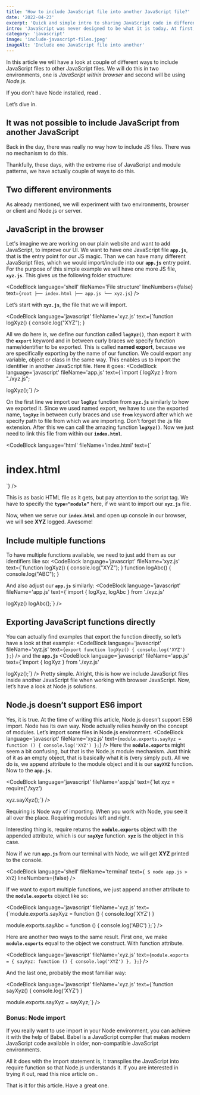 ```yaml
---
title: 'How to include JavaScript file into another JavaScript file?'
date: '2022-04-23'
excerpt: 'Quick and simple intro to sharing JavaScript code in different files. Importing and exporting code in JavaScript can get confusing, especially when working on server and client.'
intro: 'JavaScript was never designed to be what it is today. At first, it was suppose to add tiny dynamic features to websites. Today we can build complete software solutions just with JavaScript. That is why we did not even had way to share code between two files. Let`s look at couple ways how to do it modern JavaScript.'
category: 'javascript'
image: 'include-javascript-files.jpeg'
imageAlt: 'Include one JavaScript file into another'
---
```


In this article we will have a look at couple of different ways to include JavaScript files to other JavaScript files. We will do this in two environments, one is _JavaScript within browser_ and second will be using _Node.js_.

If you don’t have Node installed, read <MdLinkInternal url='/nodejs/5-ways-to-install-nodejs-in-2022' text='how to install Node.js here'/>.

Let’s dive in.

## It was not possible to include JavaScript from another JavaScript

Back in the day, there was really no way how to include JS files. There was no mechanism to do this.

Thankfully, these days, with the extreme rise of JavaScript and module patterns, we have actually couple of ways to do this.

## Two different environments

As already mentioned, we will experiment with two environments, browser or client and Node.js or server.

## JavaScript in the browser

Let's imagine we are working on our plain website and want to add JavaScript, to improve our UI. We want to have one JavaScript file **`app.js`**, that is the entry point for our JS magic. Than we can have many different JavaScript files, which we would import/include into our **`app.js`** entry point. For the purpose of this simple example we will have one more JS file, **`xyz.js`**. This gives us the following folder structure:

<CodeBlock
	language='shell'
	fileName='File structure'
	lineNumbers={false}
	text={`root
├── index.html
├── app.js
└── xyz.js`}
/>

Let’s start with **`xyz.js`**, the file that we will import.

<CodeBlock language='javascript' fileName='xyz.js' 
text={`function logXyz() {
	console.log("XYZ");
}

All we do here is, we define our function called **`logXyz()`**, than export it with the **`export`** keyword and in between curly braces we specify function name/identifier to be exported. This is called **named export**, because we are specifically exporting by the name of our function. We could export any variable, object or class in the same way.
This enables us to import the identifier in another JavaScript file. Here it goes:
<CodeBlock
	language='javascript'
	fileName='app.js'
	text={`import { logXyz } from "./xyz.js";

logXyz();`} />

On the first line we import our **`logXyz`** function from **`xyz.js`** similarly to how we exported it. Since we used named export, we have to use the exported name, **`logXyz`** in between curly braces and use **`from`** keyword after which we specify path to file from which we are importing. Don’t forget the .js file extension. After this we can call the amazing function **`logXyz()`**. Now we just need to link this file from within our **`index.html`**.

<CodeBlock
	language='html'
	fileName='index.html'
	text={`
<!DOCTYPE html>
<html>
	<head>
		<title>Include JS into JS</title>
	</head>
	<body>
		<h1>index.html</h1>
		<script src="app.js" type="module"></script>
	</body>
</html>
`}
/>

This is as basic HTML file as it gets, but pay attention to the script tag. We have to specify the **`type=“module”`** here, if we want to import our **`xyz.js`** file.

<Note text="To run these examples, you will need to serve these files from server. You can install Live Server extension on your VSCode on the link below:" />
<MdLink url='https://marketplace.visualstudio.com/items?itemName=ritwickdey.LiveServer' text='VSCode extension called Live Server' />

Now, when we serve our **`index.html`** and open up console in our browser, we will see **XYZ** logged. Awesome!

## Include multiple functions
To have multiple functions available, we need to just add them as our identifiers like so:
<CodeBlock language='javascript' fileName='xyz.js' text={`function logXyz() {
	console.log("XYZ");
}
function logAbc() {
	console.log("ABC");
}

And also adjust our **`app.js`** similarly:
<CodeBlock
	language='javascript'
	fileName='app.js'
	text={`import { logXyz, logAbc } from './xyz.js'

logXyz()
logAbc();`}
/>
## Exporting JavaScript functions directly
You can actually find examples that export the function directly, so let’s have a look at that example:
<CodeBlock
	language='javascript'
	fileName='xyz.js'
	text={`export function logXyz() {
	console.log('XYZ')
};`}
/>
and the **`app.js`**
<CodeBlock
	language='javascript'
	fileName='app.js'
	text={`import { logXyz } from './xyz.js'

logXyz();`}
/>
Pretty simple. Alright, this is how we include JavaScript files inside another JavaScript
file when working with browser JavaScript. Now, let’s have a look at Node.js solutions.

## Node.js doesn’t support ES6 import

Yes, it is true. At the time of writing this article, Node.js doesn’t support ES6 import. Node has its own way. Node actually relies heavily on the concept of modules.
Let’s import some files in Node.js environment.
<CodeBlock
	language='javascript'
	fileName='xyz.js'
	text={`module.exports.sayXyz = function () {
	console.log('XYZ')
};`}
/>
Here the **`module.exports`** might seem a bit confusing, but that is the Node.js module mechanism. Just think of it as an empty object, that is basically what it is (very simply put). All we do is, we append attribute to the module object and it is our **`sayXYZ`** function.
Now to the **`app.js`**.

<CodeBlock
	language='javascript'
	fileName='app.js'
	text={`let xyz = require('./xyz')

xyz.sayXyz();`}
/>

Requiring is Node way of importing. When you work with Node, you see it all over the place. Requiring modules left and right.

Interesting thing is, require returns the **`module.exports`** object with the appended attribute, which is our **`sayXyz`** function. **`xyz`** is the object in this case.

Now if we run **`app.js`** from our terminal with Node, we will get **XYZ** printed to the console.

<CodeBlock
	language='shell'
	fileName='terminal'
	text={`
	$ node app.js
	> XYZ`}
	lineNumbers={false}
/>

If we want to export multiple functions, we just append another attribute to the **`module.exports`** object like so:

<CodeBlock
	language='javascript'
	fileName='xyz.js'
	text={`module.exports.sayXyz = function () {
	console.log('XYZ')
}

module.exports.sayAbc = function () {
	console.log('ABC')
};`}
/>

Here are another two ways to the same result. First one, we make **`module.exports`** equal to the object we construct. With function attribute.

<CodeBlock
	language='javascript'
	fileName='xyz.js'
	text={`module.exports = {
	sayXyz: function () {
		console.log('XYZ')
	},
};`}
/>

And the last one, probably the most familiar way:

<CodeBlock
	language='javascript'
	fileName='xyz.js'
	text={`function sayXyz() {
	console.log('XYZ')
}

module.exports.sayXyz = sayXyz;`}
/>

### Bonus: Node import

If you really want to use import in your Node environment, you can achieve it with the help of Babel. Babel is a JavaScript compiler that makes modern JavaScript code available in older, non-compatible JavaScript environments.

All it does with the import statement is, it transpiles the JavaScript into require function so that Node.js understands it. If you are interested in trying it out, read this nice article on <MdLink url='https://timonweb.com/javascript/how-to-enable-ecmascript-6-imports-in-nodejs/' text='Enabling Import in Node.js' />.

That is it for this article. Have a great one.
